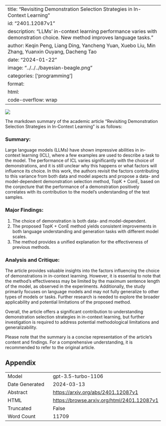 
---
title: "Revisiting Demonstration Selection Strategies in In-Context Learning"
id: "2401.12087v1"
description: "LLMs' in-context learning performance varies with demonstration choice. New method improves language tasks."
author: Keqin Peng, Liang Ding, Yancheng Yuan, Xuebo Liu, Min Zhang, Yuanxin Ouyang, Dacheng Tao
date: "2024-01-22"
image: "../../../bayesian-beagle.png"
categories: ['programming']
format:
  html:
    code-overflow: wrap
---

![](../../../bayesian-beagle.png)

The markdown summary of the academic article "Revisiting Demonstration Selection Strategies in In-Context Learning" is as follows:

### **Summary:**
Large language models (LLMs) have shown impressive abilities in in-context learning (ICL), where a few examples are used to describe a task to the model. The performance of ICL varies significantly with the choice of demonstrations, and it is still unclear why this happens or what factors will influence its choice. In this work, the authors revisit the factors contributing to this variance from both data and model aspects and propose a data- and model-dependent demonstration selection method, TopK + ConE, based on the conjecture that the performance of a demonstration positively correlates with its contribution to the model’s understanding of the test samples.

### Major Findings:
1. The choice of demonstration is both data- and model-dependent.
2. The proposed TopK + ConE method yields consistent improvements in both language understanding and generation tasks with different model scales.
3. The method provides a unified explanation for the effectiveness of previous methods.

### Analysis and Critique:
The article provides valuable insights into the factors influencing the choice of demonstrations in in-context learning. However, it is essential to note that the method's effectiveness may be limited by the maximum sentence length of the model, as observed in the experiments. Additionally, the study primarily focuses on language models and may not fully generalize to other types of models or tasks. Further research is needed to explore the broader applicability and potential limitations of the proposed method.

Overall, the article offers a significant contribution to understanding demonstration selection strategies in in-context learning, but further investigation is required to address potential methodological limitations and generalizability.

Please note that the summary is a concise representation of the article's content and findings. For a comprehensive understanding, it is recommended to refer to the original article.

## Appendix

|          |          |
|----------|----------|
| Model     | gpt-3.5-turbo-1106       |
| Date Generated     | 2024-03-13       |
| Abstract | [https://arxiv.org/abs/2401.12087v1](https://arxiv.org/abs/2401.12087v1)        |
| HTML     | [https://browse.arxiv.org/html/2401.12087v1](https://browse.arxiv.org/html/2401.12087v1)       |
| Truncated       | False       |
| Word Count       | 11709       |